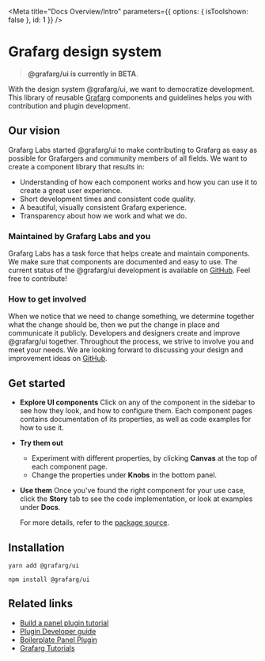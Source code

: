 
<Meta title="Docs Overview/Intro" parameters={{ options: { isToolshown: false }, id: 1 }} />

# Grafarg design system

> **@grafarg/ui is currently in BETA**.

With the design system @grafarg/ui, we want to democratize development. This library of reusable [Grafarg](https://github.com/famarks/grafarg) components and guidelines helps you with contribution and plugin development.

## Our vision
Grafarg Labs started @grafarg/ui to make contributing to Grafarg as easy as possible for Grafargers and community members of all fields. We want to create a component library that results in:
- Understanding of how each component works and how you can use it to create a great user experience. 
- Short development times and consistent code quality.
- A beautiful, visually consistent Grafarg experience.
- Transparency about how we work and what we do.

### Maintained by Grafarg Labs and you
Grafarg Labs has a task force that helps create and maintain components. We make sure that components are documented and easy to use. The current status of the @grafarg/ui development is available on [GitHub](https://github.com/famarks/grafarg/projects/26). Feel free to contribute!

### How to get involved
When we notice that we need to change something, we determine together what the change should be, then we put the change in place and communicate it publicly. Developers and designers create and improve @grafarg/ui together. Throughout the process, we strive to involve you and meet your needs. We are looking forward to discussing your design and improvement ideas on [GitHub](https://github.com/famarks/grafarg/projects/26). 

## Get started

- **Explore UI components**
  Click on any of the component in the sidebar to see how they look, and how to configure them. Each component pages contains documentation of its properties, as well as code examples for how to use it.
- **Try them out**
  - Experiment with different properties, by clicking **Canvas** at the top of each component page.
  - Change the properties under **Knobs** in the bottom panel.
- **Use them**
  Once you've found the right component for your use case, click the **Story** tab to see the code implementation, or look at examples under **Docs**.

  For more details, refer to the [package source](https://github.com/famarks/grafarg/tree/master/packages/grafarg-ui).

## Installation

`yarn add @grafarg/ui`

`npm install @grafarg/ui`

## Related links

- [Build a panel plugin tutorial](https://grafarg.com/tutorials/build-a-panel-plugin/#0)
- [Plugin Developer guide](https://grafarg.com/docs/grafarg/latest/plugins/developing/development/)
- [Boilerplate Panel Plugin](https://github.com/famarks/simple-react-panel)
- [Grafarg Tutorials](https://grafarg.com/tutorials/)
